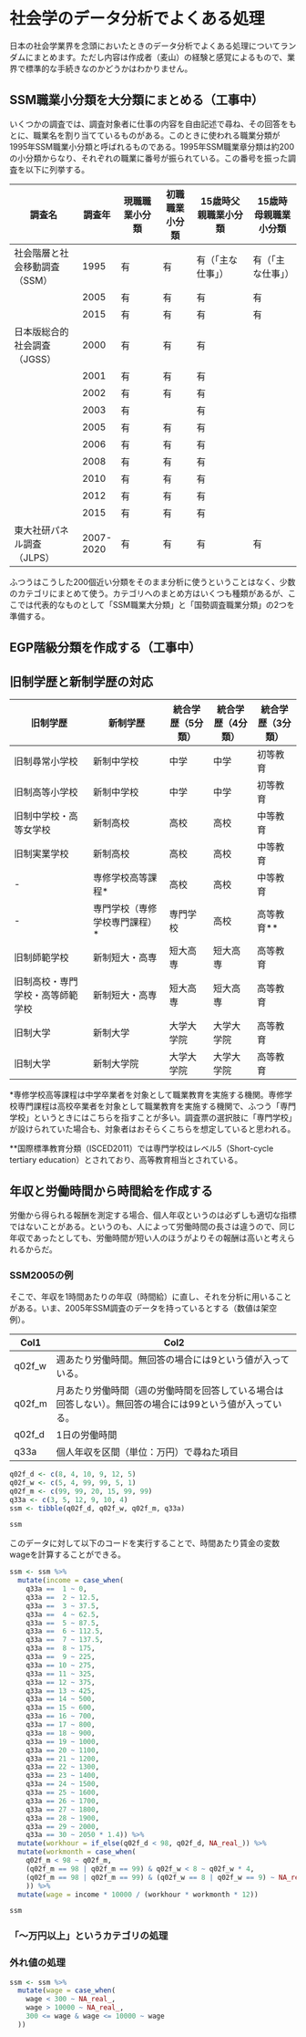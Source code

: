 # 社会学のデータ分析でよくある処理 {#domain}

日本の社会学業界を念頭においたときのデータ分析でよくある処理についてランダムにまとめます。ただし内容は作成者（麦山）の経験と感覚によるもので、業界で標準的な手続きなのかどうかはわかりません。

## SSM職業小分類を大分類にまとめる（工事中）

いくつかの調査では、調査対象者に仕事の内容を自由記述で尋ね、その回答をもとに、職業名を割り当てているものがある。このときに使われる職業分類が1995年SSM職業小分類と呼ばれるものである。1995年SSM職業章分類は約200の小分類からなり、それぞれの職業に番号が振られている。この番号を振った調査を以下に列挙する。

| 調査名                        | 調査年    | **現職職業小分類** | 初職職業小分類 | **15歳時父親職業小分類** | 15歳時母親職業小分類 |
|-------------------------------|-----------|--------------------|----------------|--------------------------|----------------------|
| 社会階層と社会移動調査（SSM） | 1995      | 有                 | 有             | 有（「主な仕事」）       | 有（「主な仕事」）   |
|                               | 2005      | 有                 | 有             | 有                       | 有                   |
|                               | 2015      | 有                 | 有             | 有                       | 有                   |
| 日本版総合的社会調査（JGSS）  | 2000      | 有                 | 有             | 有                       |                      |
|                               | 2001      | 有                 | 有             | 有                       |                      |
|                               | 2002      | 有                 | 有             | 有                       |                      |
|                               | 2003      | 有                 |                | 有                       |                      |
|                               | 2005      | 有                 | 有             | 有                       |                      |
|                               | 2006      | 有                 | 有             | 有                       |                      |
|                               | 2008      | 有                 | 有             | 有                       |                      |
|                               | 2010      | 有                 | 有             | 有                       |                      |
|                               | 2012      | 有                 | 有             | 有                       |                      |
|                               | 2015      | 有                 | 有             | 有                       |                      |
| 東大社研パネル調査（JLPS）    | 2007-2020 | 有                 | 有             | 有                       | 有                   |

ふつうはこうした200個近い分類をそのまま分析に使うということはなく、少数のカテゴリにまとめて使う。カテゴリへのまとめ方はいくつも種類があるが、ここでは代表的なものとして「SSM職業大分類」と「国勢調査職業分類」の2つを準備する。

## EGP階級分類を作成する（工事中）

## 旧制学歴と新制学歴の対応

| 旧制学歴                         | 新制学歴                       | 統合学歴（5分類） | 統合学歴（4分類） | 統合学歴（3分類） |
|----------------------------------|--------------------------------|-------------------|-------------------|-------------------|
| 旧制尋常小学校                   | 新制中学校                     | 中学              | 中学              | 初等教育          |
| 旧制高等小学校                   | 新制中学校                     | 中学              | 中学              | 初等教育          |
| 旧制中学校・高等女学校           | 新制高校                       | 高校              | 高校              | 中等教育          |
| 旧制実業学校                     | 新制高校                       | 高校              | 高校              | 中等教育          |
| \-                               | 専修学校高等課程\*             | 高校              | 高校              | 中等教育          |
| \-                               | 専門学校（専修学校専門課程）\* | 専門学校          | 高校              | 高等教育\*\*      |
| 旧制師範学校                     | 新制短大・高専                 | 短大高専          | 短大高専          | 高等教育          |
| 旧制高校・専門学校・高等師範学校 | 新制短大・高専                 | 短大高専          | 短大高専          | 高等教育          |
| 旧制大学                         | 新制大学                       | 大学大学院        | 大学大学院        | 高等教育          |
| 旧制大学                         | 新制大学院                     | 大学大学院        | 大学大学院        | 高等教育          |

\*専修学校高等課程は中学卒業者を対象として職業教育を実施する機関。専修学校専門課程は高校卒業者を対象として職業教育を実施する機関で、ふつう「専門学校」というときにはこちらを指すことが多い。調査票の選択肢に「専門学校」が設けられていた場合も、対象者はおそらくこちらを想定していると思われる。

\*\*国際標準教育分類（ISCED2011）では専門学校はレベル5（Short-cycle tertiary education）とされており、高等教育相当とされている。

## 年収と労働時間から時間給を作成する

労働から得られる報酬を測定する場合、個人年収というのは必ずしも適切な指標ではないことがある。というのも、人によって労働時間の長さは違うので、同じ年収であったとしても、労働時間が短い人のほうがよりその報酬は高いと考えられるからだ。

### SSM2005の例

そこで、年収を1時間あたりの年収（時間給）に直し、それを分析に用いることがある。いま、2005年SSM調査のデータを持っているとする（数値は架空例）。

| Col1   | Col2                                                           |
|--------|----------------------------------------------------------------|
| q02f_w | 週あたり労働時間。無回答の場合には9という値が入っている。                                               |
| q02f_m | 月あたり労働時間（週の労働時間を回答している場合は回答しない）。無回答の場合には99という値が入っている。 |
| q02f_d | 1日の労働時間                                                  |
| q33a   | 個人年収を区間（単位：万円）で尋ねた項目                       |

```r
q02f_d <- c(8, 4, 10, 9, 12, 5)
q02f_w <- c(5, 4, 99, 99, 5, 1)
q02f_m <- c(99, 99, 20, 15, 99, 99)
q33a <- c(3, 5, 12, 9, 10, 4)
ssm <- tibble(q02f_d, q02f_w, q02f_m, q33a)
```

```r
ssm
```

このデータに対して以下のコードを実行することで、時間あたり賃金の変数wageを計算することができる。

```r
ssm <- ssm %>% 
  mutate(income = case_when(
    q33a ==  1 ~ 0,
    q33a ==  2 ~ 12.5,
    q33a ==  3 ~ 37.5,
    q33a ==  4 ~ 62.5,
    q33a ==  5 ~ 87.5,
    q33a ==  6 ~ 112.5,
    q33a ==  7 ~ 137.5,
    q33a ==  8 ~ 175,
    q33a ==  9 ~ 225,
    q33a == 10 ~ 275,
    q33a == 11 ~ 325,
    q33a == 12 ~ 375,
    q33a == 13 ~ 425,
    q33a == 14 ~ 500,
    q33a == 15 ~ 600,
    q33a == 16 ~ 700,
    q33a == 17 ~ 800,
    q33a == 18 ~ 900,
    q33a == 19 ~ 1000,
    q33a == 20 ~ 1100,
    q33a == 21 ~ 1200,
    q33a == 22 ~ 1300,
    q33a == 23 ~ 1400,
    q33a == 24 ~ 1500,
    q33a == 25 ~ 1600,
    q33a == 26 ~ 1700,
    q33a == 27 ~ 1800,
    q33a == 28 ~ 1900,
    q33a == 29 ~ 2000,
    q33a == 30 ~ 2050 * 1.4)) %>% 
  mutate(workhour = if_else(q02f_d < 98, q02f_d, NA_real_)) %>% 
  mutate(workmonth = case_when(
    q02f_m < 98 ~ q02f_m,
    (q02f_m == 98 | q02f_m == 99) & q02f_w < 8 ~ q02f_w * 4, 
    (q02f_m == 98 | q02f_m == 99) & (q02f_w == 8 | q02f_w == 9) ~ NA_real_
    )) %>% 
  mutate(wage = income * 10000 / (workhour * workmonth * 12))
```

```r
ssm
```

### 「〜万円以上」というカテゴリの処理

### 外れ値の処理

```r
ssm <- ssm %>% 
  mutate(wage = case_when(
    wage < 300 ~ NA_real_,
    wage > 10000 ~ NA_real_,
    300 <= wage & wage <= 10000 ~ wage
  )) 
```

